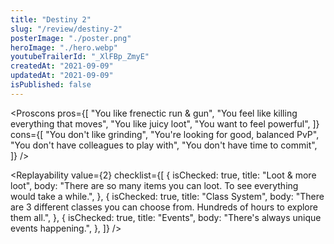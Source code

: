 ```yaml
---
title: "Destiny 2"
slug: "/review/destiny-2"
posterImage: "./poster.png"
heroImage: "./hero.webp"
youtubeTrailerId: "_XlFBp_ZmyE"
createdAt: "2021-09-09"
updatedAt: "2021-09-09"
isPublished: false
---
```


<Proscons
  pros={[
    "You like frenectic run & gun",
    "You feel like killing everything that moves",
    "You like juicy loot",
    "You want to feel powerful",
  ]}
  cons={[
    "You don't like grinding",
    "You're looking for good, balanced PvP",
    "You don't have colleagues to play with",
    "You don't have time to commit",
  ]}
/>

<Section className="mt-10" title="Worth mentioning...">
  <List
    className="mt-5"
    items={[
      {
        mood: "kudos",
        content:
          "Moving, jumping, shooting, killing: all the animations are juicy and satisfying.",
      },
    ]}
  />
</Section>

<Replayability
  value={2}
  checklist={[
    {
      isChecked: true,
      title: "Loot & more loot",
      body: "There are so many items you can loot. To see everything would take a while.",
    },
    {
      isChecked: true,
      title: "Class System",
      body: "There are 3 different classes you can choose from. Hundreds of hours to explore them all.",
    },
    {
      isChecked: true,
      title: "Events",
      body: "There's always unique events happening.",
    },
  ]}
/>
